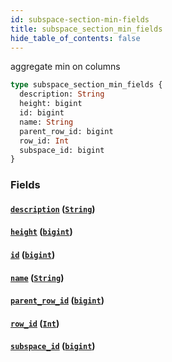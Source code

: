 ```yaml
---
id: subspace-section-min-fields
title: subspace_section_min_fields
hide_table_of_contents: false
---
```


aggregate min on columns

```graphql
type subspace_section_min_fields {
  description: String
  height: bigint
  id: bigint
  name: String
  parent_row_id: bigint
  row_id: Int
  subspace_id: bigint
}
```

### Fields

#### [`description`](#) ([`String`](../scalars/string))

#### [`height`](#) ([`bigint`](../scalars/bigint))

#### [`id`](#) ([`bigint`](../scalars/bigint))

#### [`name`](#) ([`String`](../scalars/string))

#### [`parent_row_id`](#) ([`bigint`](../scalars/bigint))

#### [`row_id`](#) ([`Int`](../scalars/int))

#### [`subspace_id`](#) ([`bigint`](../scalars/bigint))
